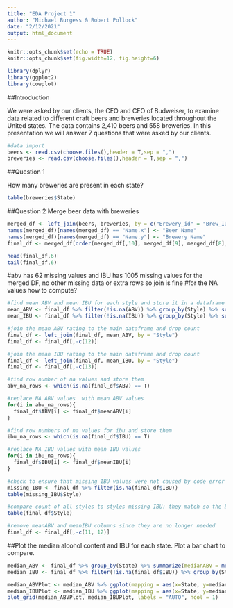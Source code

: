 ---
title: "EDA Project 1"
author: "Michael Burgess & Robert Pollock"
date: "2/12/2021"
output: html_document
---

```{r setup, include=FALSE}
knitr::opts_chunk$set(echo = TRUE)
knitr::opts_chunk$set(fig.width=12, fig.height=6) 
```

```{r}
library(dplyr)
library(ggplot2)
library(cowplot)
```
##Introduction

We were asked by our clients, the CEO and CFO of Budweiser, to examine data related to different craft beers and breweries located throughout the United states. The data contains 2,410 beers and 558 breweries. In this presentation we will answer 7 questions that were asked by our clients.

```{r}
#data import
beers <- read.csv(choose.files(),header = T,sep = ",")
breweries <- read.csv(choose.files(),header = T,sep = ",")
```

##Question 1

How many breweries are present in each state?

```{r}
table(breweries$State)
```

##Question 2
Merge beer data with breweries

```{r}
merged_df <- left_join(beers, breweries, by = c("Brewery_id" = "Brew_ID"))
names(merged_df)[names(merged_df) == "Name.x"] <- "Beer Name"
names(merged_df)[names(merged_df) == "Name.y"] <- "Brewery Name"
final_df <- merged_df[order(merged_df[,10], merged_df[9], merged_df[8], merged_df[1]),]

head(final_df,6)
tail(final_df,6)
```

#abv has 62 missing values and IBU has 1005 missing values for the merged DF, no other missing data or extra rows so join is fine
#for the NA values how to compute?
```{r}
#find mean ABV and mean IBU for each style and store it in a dataframe
mean_ABV <- final_df %>% filter(!is.na(ABV)) %>% group_by(Style) %>% summarize(meanABV = mean(ABV), count = n()) %>% arrange(meanABV)
mean_IBU <- final_df %>% filter(!is.na(IBU)) %>% group_by(Style) %>% summarize(meanIBU = mean(IBU), count = n()) %>% arrange(meanIBU)

#join the mean ABV rating to the main dataframe and drop count
final_df <- left_join(final_df, mean_ABV, by = "Style")
final_df <- final_df[,-c(12)]

#join the mean IBU rating to the main dataframe and drop count
final_df <- left_join(final_df, mean_IBU, by = "Style")
final_df <- final_df[,-c(13)]

#find row number of na values and store them
abv_na_rows <- which(is.na(final_df$ABV) == T)

#replace NA ABV values  with mean ABV values
for(i in abv_na_rows){
  final_df$ABV[i] <- final_df$meanABV[i]
}

#find row numbers of na values for ibu and store them
ibu_na_rows <- which(is.na(final_df$IBU) == T)

#replace NA IBU values with mean IBU values
for(i in ibu_na_rows){
  final_df$IBU[i] <- final_df$meanIBU[i]
}

#check to ensure that missing IBU values were not caused by code error
missing_IBU <- final_df %>% filter(is.na(final_df$IBU))
table(missing_IBU$Style)

#compare count of all styles to styles missing IBU: they match so the beers in missing_IBU had no values for all entries
table(final_df$Style)

#remove meanABV and meanIBU columns since they are no longer needed
final_df <- final_df[,-c(11, 12)]
```

##Plot the median alcohol content and IBU for each state. Plot a bar chart to compare.

```{r}
median_ABV <- final_df %>% group_by(State) %>% summarize(medianABV = median(ABV) * 100, count = n()) %>% arrange(State)
median_IBU <- final_df %>% filter(!is.na(final_df$IBU)) %>% group_by(State) %>% summarize(medianIBU = median(IBU), count = n()) %>% arrange(State)

median_ABVPlot <- median_ABV %>% ggplot(mapping = aes(x=State, y=medianABV, fill = State)) + geom_col(show.legend = FALSE) + ylab("Median ABV") + ggtitle("Median ABV by State")
median_IBUPlot <- median_IBU %>% ggplot(mapping = aes(x=State, y=medianIBU, fill = State)) + geom_col(show.legend = FALSE) + ylab("Median IBU") + ggtitle("Median IBU by State")
plot_grid(median_ABVPlot, median_IBUPlot, labels = "AUTO", ncol = 1)
```